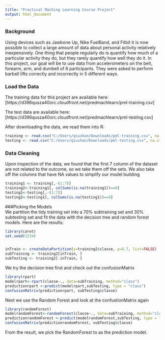 ```yaml
---
title: "Practical Maching Learning Course Project"
output: html_document
---   
```


### Background
Using devices such as Jawbone Up, Nike FuelBand, and Fitbit it is now possible to collect a large amount of data about personal activity relatively inexpensively. One thing that people regularly do is quantify how much of a particular activity they do, but they rarely quantify how well they do it. In this project, our goal will be to use data from accelerometers on the belt, forearm, arm, and dumbell of 6 participants. They were asked to perform barbell lifts correctly and incorrectly in 5 different ways.  

### Load the Data
The training data for this project are available here: [https://d396qusza40orc.cloudfront.net/predmachlearn/pml-training.csv]

The test data are available here: [https://d396qusza40orc.cloudfront.net/predmachlearn/pml-testing.csv]

After downloading the data, we read them into R:


```r
training <- read.csv("C:/Users/qiushan/Downloads/pml-training.csv", na.strings=c("NA","#DIV/0!", ""))
testing <- read.csv("C:/Users/qiushan/Downloads/pml-testing.csv", na.strings=c("NA","#DIV/0!", ""))
``` 

### Data Cleaning

Upon inspection of the data, we found that the first 7 column of the dataset are not related to the outcome, so we take them off the sets. We also take off the columns that have NA values to simplify our model building

```r
training1 <- training[,-(1:7)]
training2<-training1[, colSums(is.na(training1))==0]
testing1<-testing[,-(1:7)]
testing2<-testing1[, colSums(is.na(testing1))==0]
```

###Picking the Models   
We partition the tidy training set into a 70% subtraining set and 30% subtesting set and fit the data with the decision tree and random forest models. Here are the results:

```r
library(caret)
set.seed(1234)


inTrain <- createDataPartition(y=training2$classe, p=0.7, list=FALSE)
subTraining <- training2[inTrain, ]
subTesting <- training2[-inTrain, ]
```

We try the decision tree first and check out the confusionMatrix

```r
library(rpart)
modelrpart<-rpart(classe~., data=subTraining, method="class")
predictionrpart <-predict(modelrpart,subTesting, type = "class")
confusionMatrix(predictionrpart, subTesting$classe)
```
Next we use the Random Forest and look at the confustionMatrix again
```r
library(randomForest)
modelrandomForest<-randomForest(classe~., data=subTraining, method="class")
predictionrandomForest <-predict(modelrandomForest,subTesting, type = "class")
confusionMatrix(predictionrandomForest, subTesting$classe)
```

From the result, we pick the RandomForest to as the prediction model. 

